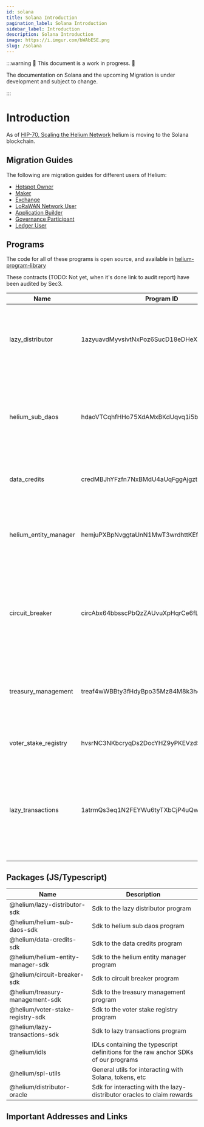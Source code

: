 ```yaml
---
id: solana
title: Solana Introduction
pagination_label: Solana Introduction
sidebar_label: Introduction
description: Solana Introduction
image: https://i.imgur.com/bWAbESE.png
slug: /solana
---
```



:::warning 🚧 This document is a work in progress. 🚧

The documentation on Solana and the upcoming Migration is under development and subject to change.

:::

# Introduction

As of
[HIP-70, Scaling the Helium Network](https://github.com/helium/HIP/blob/main/0070-scaling-helium.md)
helium is moving to the Solana blockchain.

## Migration Guides

The following are migration guides for different users of Helium:

- [Hotspot Owner](./solana/migration/hotspot-owner)
- [Maker](./solana/migration/maker)
- [Exchange](./solana/migration/exchange)
- [LoRaWAN Network User](./solana/migration/network-user)
- [Application Builder](./solana/migration/application-builder)
- [Governance Participant](./solana/migration/governance)
- [Ledger User](./solana/migration/ledger)

## Programs

The code for all of these programs is open source, and available in
[helium-program-library](https://github.com/helium/helium-program-library)

These contracts (TODO: Not yet, when it's done link to audit report) have been audited by Sec3.

| Name                  | Program ID                                  | Description                                                                                                                                                                             |
| --------------------- | ------------------------------------------- | --------------------------------------------------------------------------------------------------------------------------------------------------------------------------------------- |
| lazy_distributor      | 1azyuavdMyvsivtNxPoz6SucD18eDHeXzFCUPq5XU7w | Allows off-chain oracles to distribute PoC rewards to rewardable assets (like hotspots) that are represented as NFTs.                                                                   |
| helium_sub_daos       | hdaoVTCqhfHHo75XdAMxBKdUqvq1i5bF23sisBqVgGR | Manages the DAO/SubDAO structure proposed in HIP-51, including the minting of tokens to subdaos, HST holders, and the `lazy_distributor` for PoC earnings.                              |
| data_credits          | credMBJhYFzfn7NxBMdU4aUqFggAjgztaCcv2Fo6fPT | Manages the purchase, delegation, and burning of data credits.                                                                                                                          |
| helium_entity_manager | hemjuPXBpNvggtaUnN1MwT3wrdhttKEfosTcc2P9Pg8 | Handles the issuance of NFTs representing entities that are rewardable on the Helium network, like hotspots and mappers.                                                                |
| circuit_breaker       | circAbx64bbsscPbQzZAUvuXpHqrCe6fLMzc2uKXz9g | Generic program wrapping sensitive mint authorities and token accounts in the Helium system to prevent large movements in the case of an exploit or bug.                                |
| treasury_management   | treaf4wWBBty3fHdyBpo35Mz84M8k3heKXmjmi9vFt5 | Mangages the treasury of each SubDAO as proposed in HIP-51, allowing DNT tokens to be swapped for HNT according to a formula.                                                           |
| voter_stake_registry  | hvsrNC3NKbcryqDs2DocYHZ9yPKEVzdSjQG6RVtK1s8 | Handles voting power via veHNT in Helium Governance.                                                                                                                                    |
| lazy_transactions     | 1atrmQs3eq1N2FEYWu6tyTXbCjP4uQwExpjtnhXtS8h | Used in the initial migration to Solana, this program allows compressing many transactions into a merkle root to be executed lazily. This guarentees all txs are executed exactly once. |

## Packages (JS/Typescript)

| Name                              | Description                                                                        |
| --------------------------------- | ---------------------------------------------------------------------------------- |
| @helium/lazy-distributor-sdk      | Sdk to the lazy distributor program                                                |
| @helium/helium-sub-daos-sdk       | Sdk to helium sub daos program                                                     |
| @helium/data-credits-sdk          | Sdk to the data credits program                                                    |
| @helium/helium-entity-manager-sdk | Sdk to the helium entity manager program                                           |
| @helium/circuit-breaker-sdk       | Sdk to circuit breaker program                                                     |
| @helium/treasury-management-sdk   | Sdk to the treasury management program                                             |
| @helium/voter-stake-registry-sdk  | Sdk to the voter stake registry program                                            |
| @helium/lazy-transactions-sdk     | Sdk to lazy transactions program                                                   |
| @helium/idls                      | IDLs containing the typescript definitions for the raw anchor SDKs of our programs |
| @helium/spl-utils                 | General utils for interacting with Solana, tokens, etc                             |
| @helium/distributor-oracle        | Sdk for interacting with the lazy-distributor oracles to claim rewards             |

## Important Addresses and Links

<!-- TODO: Get final mint addresses of hnt, mobile, etc. Links to realms. -->
